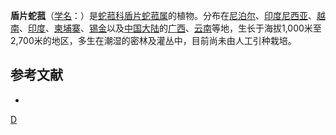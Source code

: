 {{Speciesbox
| taxon = Rhopalocnemis phalloides
| binomial_authority = Jungh.
}}

'''盾片蛇菰'''（[[学名|学名]]：{{lang|la|''Rhopalocnemis phalloides''}}）是[[蛇菰科|蛇菰科]][[盾片蛇菰属|盾片蛇菰属]]的植物。分布在[[尼泊尔|尼泊尔]]、[[印度尼西亚|印度尼西亚]]、[[越南|越南]]、[[印度|印度]]、[[柬埔寨|柬埔寨]]、[[锡金|锡金]]以及[[中国大陆|中国大陆]]的[[广西|广西]]、[[云南|云南]]等地，生长于海拔1,000米至2,700米的地区，多生在潮湿的密林及灌丛中，目前尚未由人工引种栽培。

== 参考文献 ==
<div class="references-small">
* {{cite web| url =http://www.bioinfo.cn/db05/KmzwSpecies.php?action=view&id=1466| title =盾片蛇菰| work =《中国高等植物数据库全库》| publisher =中国科学院微生物研究所| author =昆明植物研究所| accessdate =2009-02-22| deadurl =yes| archiveurl =https://web.archive.org/web/20160305043555/http://www.bioinfo.cn/db05/KmzwSpecies.php?action=view&id=1466| archivedate =2016-03-05}}
</div>
{{Taxonbar|from=Q15225512}}

[[Category:盾片蛇菰属|D]]


{{植物小作品}}